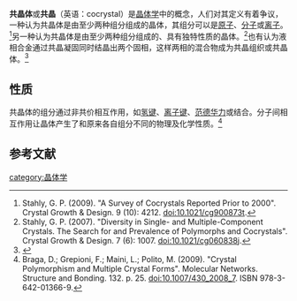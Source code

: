 {{distinguish|共晶系统}}
'''共晶体'''或'''共晶'''（英语：cocrystal）是[[晶体学|晶体学]]中的概念，人们对其定义有着争议，一种认为共晶体是由至少两种组分组成的晶体，其组分可以是[[原子|原子]]、[[分子|分子]]或[[离子|离子]]。<ref>Stahly, G. P. (2009). "A Survey of Cocrystals Reported Prior to 2000". Crystal Growth & Design. 9 (10): 4212. doi:10.1021/cg900873t.</ref>另一种认为共晶体是由至少两种组分组成的、具有独特性质的晶体。<ref>Stahly, G. P. (2007). "Diversity in Single- and Multiple-Component Crystals. The Search for and Prevalence of Polymorphs and Cocrystals". Crystal Growth & Design. 7 (6): 1007. doi:10.1021/cg060838j.</ref>也有认为液相合金通过共晶凝固同时结晶出两个固相，这样两相的混合物成为共晶组织或共晶体。<ref>{{cite book |title=Cai liao ke xue ji chu |publisher=Shang hai jiao tong da xue |isbn=9787313024800 |pages=267 |edition=Di 1 ban}}</ref>

==性质==
共晶体的组分通过非共价相互作用，如[[氢键|氢键]]、[[离子键|离子键]]、[[范德华力|范德华力]]或{{link-en|π相互作用|π-interactions}}结合。分子间相互作用让晶体产生了和原来各自组分不同的物理及化学性质。<ref>Braga, D.; Grepioni, F.; Maini, L.; Polito, M. (2009). "Crystal Polymorphism and Multiple Crystal Forms". Molecular Networks. Structure and Bonding. 132. p. 25. doi:10.1007/430_2008_7. ISBN 978-3-642-01366-9.</ref>

==参考文献==
{{reflist}}
[[category:晶体学|category:晶体学]]